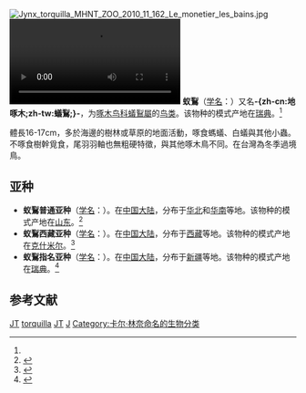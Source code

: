 {{noteTA
|T=zh-cn:蚁鴷; zh-tw:地啄木; 
|1=zh-cn:蚁鴷; zh-tw:地啄木; 
}}
{{speciesbox
| name = 蚁鴷
| status = LC 
| status_system = IUCN3.1
| status_ref = <ref>{{IUCN|id=22680683 |title=''Jynx torquilla'' |assessor=BirdLife International |assessor-link=BirdLife International |version=2017.1 |year=2017 |accessdate=1 October 2016}} 数据库資料包含說明此物種被編入無危級別的原因</ref>
| image = Northern wryneck David Raju.jpg
| image_caption = [[指名亞種|指名亞種]]，攝於[[印度|印度]]
| genus = Jynx
| species = torquilla
| authority = （[[卡尔·林奈|Linnaeus]], [[1758年|1758]]）<ref name='id2383'>{{cite web| url =http://www.bioinfo.cn/db05/BjdwSpecies.php?action=view&id=2383| title =蚁鴷| work =《中国动物物种编目数据库》| publisher =中国科学院微生物研究所| author =中国科学院动物研究所| accessdate =2009-04-04| deadurl =yes| archiveurl =https://web.archive.org/web/20160305072256/http://www.bioinfo.cn/db05/BjdwSpecies.php?action=view&id=2383| archivedate =2016年3月5日| df =}}</ref>
| range_map = Jynx torquilla distr .png
| range_map_caption = 蚁鴷分佈範圍 <br/>{{legend0|#F7A229|夏季|border=solid 1px black}} {{legend0|#53A27B|全年|border=solid 1px black}} {{legend0|#5379F6|冬季|border=solid 1px black}}
}}
[[File:Jynx_torquilla_MHNT_ZOO_2010_11_162_Le_monetier_les_bains.jpg|thumb]]
[[File:Eurasian_wryneck_(Jynx_torquilla)_calling.webm|thumb]]
'''蚁鴷'''（[[学名|学名]]：{{lang|la|''Jynx torquilla''}}）又名'''-{zh-cn:地啄木;zh-tw:蟻鴷;}-'''，为[[啄木鸟科|啄木鸟科]][[蟻鴷屬|蟻鴷屬]]的[[鸟类|鸟类]]。该物种的模式产地在[[瑞典|瑞典]]。<ref name='id2383'/>

體長16-17cm，多於海邊的樹林或草原的地面活動，啄食螞蟻、白蟻與其他小蟲。不啄食樹幹覓食，尾羽羽軸也無粗硬特徵，與其他啄木鳥不同。在台灣為冬季過境鳥。

== 亚种 ==
* '''蚁鴷普通亚种'''（[[学名|学名]]：{{lang|la|''Jynx torquilla chinensis''}}）。在[[中国大陆|中国大陆]]，分布于[[华北|华北]]和[[华南|华南]]等地。该物种的模式产地在[[山东|山东]]。<ref name='id2384'>{{cite web| url =http://www.bioinfo.cn/db05/BjdwSpecies.php?action=view&id=2384| title =蚁鴷普通亚种| work =《中国动物物种编目数据库》| publisher =中国科学院微生物研究所| author =中国科学院动物研究所| accessdate =2009-04-04| deadurl =yes| archiveurl =https://web.archive.org/web/20160305083024/http://www.bioinfo.cn/db05/BjdwSpecies.php?action=view&id=2384| archivedate =2016年3月5日| df =}}</ref>
* '''蚁鴷西藏亚种'''（[[学名|学名]]：{{lang|la|''Jynx torquilla himalayana''}}）。在[[中国大陆|中国大陆]]，分布于[[西藏|西藏]]等地。该物种的模式产地在[[克什米尔|克什米尔]]。<ref name='id2385'>{{cite web| url =http://www.bioinfo.cn/db05/BjdwSpecies.php?action=view&id=2385| title =蚁鴷西藏亚种| work =《中国动物物种编目数据库》| publisher =中国科学院微生物研究所| author =中国科学院动物研究所| accessdate =2009-04-04| deadurl =yes| archiveurl =https://web.archive.org/web/20160305021235/http://www.bioinfo.cn/db05/BjdwSpecies.php?action=view&id=2385| archivedate =2016年3月5日| df =}}</ref>
* '''蚁鴷指名亚种'''（[[学名|学名]]：{{lang|la|''Jynx torquilla torquilla''}}）。在[[中国大陆|中国大陆]]，分布于[[新疆|新疆]]等地。该物种的模式产地在[[瑞典|瑞典]]。<ref name='id2386'>{{cite web| url =http://www.bioinfo.cn/db05/BjdwSpecies.php?action=view&id=2386| title =蚁鴷指名亚种| work =《中国动物物种编目数据库》| publisher =中国科学院微生物研究所| author =中国科学院动物研究所| accessdate =2009-04-04| deadurl =yes| archiveurl =https://web.archive.org/web/20131203122335/http://www.bioinfo.cn/db05/BjdwSpecies.php?action=view| archivedate =2013年12月3日| df =}}</ref>

== 参考文献 ==
{{reflist}}

{{Authority control}}
{{Taxonbar|from=Q25678}}

[[Category:IUCN红色名录无危物种|JT]]
[[Category:蚁鴷属|torquilla]]
[[Category:啄木鸟科|JT]]
[[Category:1758年描述的鳥類|J]]
[[Category:卡尔·林奈命名的生物分类|Category:卡尔·林奈命名的生物分类]]